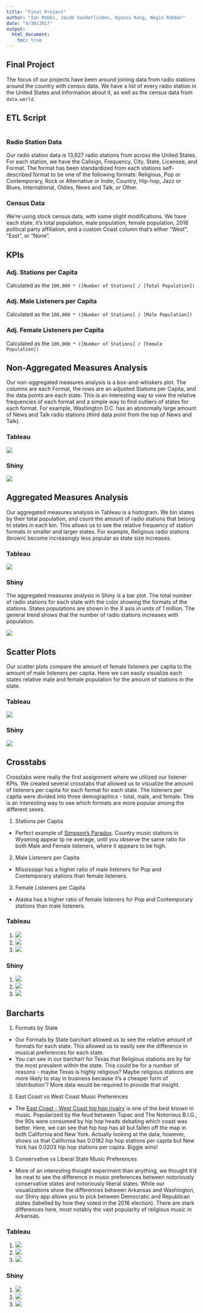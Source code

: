 ```yaml
---
title: "Final Project"
author: "Ian Mobbs, Jacob Vanderlinden, Hyunsu Kong, Negin Rahbar"
date: "4/30/2017"
output:
  html_document:
    toc: true
---
```


## Final Project

The focus of our projects have been around joining data from radio stations around the country with census data. We have a list of every radio station in the United States and information about it, as well as the census data from `data.world`.

## ETL Script

```r
```

### Radio Station Data

Our radio station data is 13,627 radio stations from across the United States. For each station, we have the Callsign, Frequency, City, State, Licensee, and Format. The format has been standardized from each stations self-described format to be one of the following formats: Religious, Pop or Contemporary, Rock or Alternative or Indie, Country, Hip-hop, Jazz or Blues, International, Oldies, News and Talk, or Other.

### Census Data

We're using stock census data, with some slight modifications. We have each state, it's total population, male population, female population, 2016 political party affiliation, and a custom Coast column that's either "West", "East", or "None".

## KPIs

### Adj. Stations per Capita

Calculated as the `100,000 * ([Number of Stations] / [Total Population])`

### Adj. Male Listeners per Capita

Calculated as the `100,000 * ([Number of Stations] / [Male Population])`

### Adj. Female Listeners per Capita

Calculated as the `100,000 * ([Number of Stations] / [Female Population])`

## Non-Aggregated Measures Analysis

Our non-aggregated measures analysis is a box-and-whiskers plot. The columns are each Format, the rows are an adjusted Stations per Capita, and the data points are each state. This is an interesting way to view the relative frequencies of each format and a simple way to find outliers of states for each format. For example, Washington D.C. has an abnormally large amount of News and Talk radio stations (third data point from the top of News and Talk).

### Tableau

![](Tableau Images/Non-Aggregated Measures Analysis - Stations per Capita per Format.png)

### Shiny

![](Shiny Images/non-aggregate.png)

## Aggregated Measures Analysis

Our aggregated measures analysis in Tableau is a histogram. We bin states by their total population, and count the amount of radio stations that belong to states in each bin. This allows us to see the relative frequency of station formats in smaller and larger states. For example, Religious radio stations (brown) become increasingly less popular as state size increases.

### Tableau
![](Tableau Images/Aggregated Measure Analysis - Format Ratio by Population.png)

### Shiny

The aggregated measures analysis in Shiny is a bar plot. The total number of radio stations for each state with the color showing the formats of the stations. States populations are shown in the X axis in units of 1 million. The general trend shows that the number of radio stations increases with population.

![](Shiny Images/Aggregated measures - Stations vs Population.png)


## Scatter Plots

Our scatter plots compare the amount of female listeners per capita to the amount of male listeners per capita. Here we can easily visualize each states relative male and female population for the amount of stations in the state.

### Tableau

![](Tableau Images/Scatter Plots - State Gender Distributions.png)

### Shiny

![](Shiny Images/Scatter plot.png)

## Crosstabs

Crosstabs were really the first assignment where we utilized our listener KPIs. We created several crosstabs that allowed us to visualize the amount of listeners per capita for each format for each state. The listeners per capita were divided into three demographics - total, male, and female. This is an interesting way to see which formats are more popular among the different sexes.

1. Stations per Capita
  + Perfect example of [Simpson's Paradox](https://en.wikipedia.org/wiki/Simpson%27s_paradox). Country music stations in Wyoming appear tp ne average, until you observe the same ratio for both Male and Female listeners, where it appears to be high.
2. Male Listeners per Capita
  + Mississippi has a higher ratio of male listeners for Pop and Contemporary stations than female listeners.
3. Female Listeners per Capita
  + Alaska has a higher ratio of female listeners for Pop and Contemporary stations than male listeners.

### Tableau

1. ![](Tableau Images/Crosstabs - KPI - Stations per Capita.png)
2. ![](Tableau Images/Crosstabs - KPI - Male Listeners Ratio.png)
3. ![](Tableau Images/Crosstabs - KPI - Female Listeners Ratio.png)

### Shiny

1. ![](Shiny Images/Crosstabs - KPI - Stations per Capita.png)
2. ![](Shiny Images/Crosstabs - KPI - Male Listeners Ratio.png)
3. ![](Shiny Images/Crosstabs - KPI - Female Listeners Ratio.png)

## Barcharts

1. Formats by State
  + Our Formats by State barchart allowed us to see the relative amount of formats for each state. This allowed us to easily see the difference in musical preferences for each state.
  + You can see in our barchart for Texas that Religious stations are by far the most prevalent within the state. This could be for a number of reasons - maybe Texas is highly religious? Maybe religious stations are more likely to stay in business because it's a cheaper form of 'distribution'? More data would be required to provide that insight.
2. East Coast vs West Coast Music Preferences
  + The [East Coast - West Coast hip hop rivalry](https://en.wikipedia.org/wiki/East_Coast%E2%80%93West_Coast_hip_hop_rivalry) is one of the best known in music. Popularized by the feud between Tupac and The Notorious B.I.G., the 90s were consumed by hip hop heads debating which coast was better. Here, we can see that hip hop has all but fallen off the map in both California and New York. Actually looking at the data, however, shows us that California has 0.0182 hip hop stations per capita but New York has 0.0203 hip hop stations per capita. Biggie wins!
3. Conservative vs Liberal State Music Preferences
  + More of an interesting thought experiment than anything, we thought it'd be neat to see the difference in music preferences between notoriously
  conservative states and notoriously liberal states. While our visualizations show the differences between Arkansas and Washington, our Shiny app allows you to pick between Democratic and Republican states (labelled by how they voted in the 2016 election). There are stark differences here, most notably the vast popularity of religious music in Arkansas.

### Tableau

1. ![](Tableau Images/Barcharts - Formats by State (Texas).png)
2. ![](Tableau Images/Barcharts - East Coast vs West Coast Music Preferences.png)
3. ![](Tableau Images/Barcharts - Conservative vs Liberal State Ratios.png)

### Shiny

1. ![](Shiny Images/Barcharts - Formats by State (Texas).png)
2. ![](Shiny Images/Barcharts - East Coast vs West Coast Music Preferences.png)
3. ![](Shiny Images/Barcharts - Conservative vs Liberal State Ratios.png)